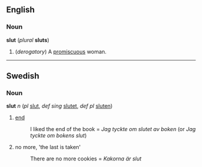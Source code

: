 ==English==
===Noun===
'''slut''' (''plural'' '''sluts''')

#(''derogatory'') A [[promiscuous]] woman.

----
==Swedish==
===Noun===
'''slut''' ''n'' (''pl'' [[slut]], ''def sing'' [[slutet]], ''def pl'' [[sluten]])

#[[end]] 
#:I liked the end of the book = ''Jag tyckte om slutet av boken'' (or ''Jag tyckte om bokens slut'')
#no more, 'the last is taken'
#:There are no more cookies = ''Kakorna är slut''
